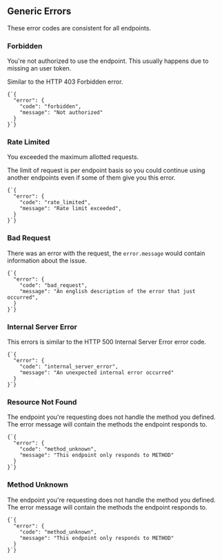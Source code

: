 
## Generic Errors

These error codes are consistent for all endpoints.

### Forbidden

You're not authorized to use the endpoint. This usually happens due to missing an user token.

<Note>Similar to the HTTP 403 Forbidden error.</Note>

<Example>
  <Code lang="json">{`{
  "error": {
    "code": "forbidden",
    "message": "Not authorized"
  }
}`}</Code>
</Example>

### Rate Limited

You exceeded the maximum allotted requests.

The limit of request is per endpoint basis so you could continue using another endpoints even if some of them give you this error.

<Example>
  <Code lang="json">{`{
  "error": {
    "code": "rate_limited",
    "message": "Rate limit exceeded",
  }
}`}</Code>
</Example>

### Bad Request

There was an error with the request, the `error.message` would contain information about the issue.

<Example>
  <Code lang="json">{`{
  "error": {
    "code": "bad_request",
    "message": "An english description of the error that just occurred",
  }
}`}</Code>
</Example>

### Internal Server Error

This errors is similar to the HTTP 500 Internal Server Error error code.

<Example>
  <Code lang="json">{`{
  "error": {
    "code": "internal_server_error",
    "message": "An unexpected internal error occurred"
  }
}`}</Code>
</Example>

### Resource Not Found

The endpoint you're requesting does not handle the method you defined. The error message will contain the methods the endpoint responds to.

<Example>
  <Code lang="json">{`{
  "error": {
    "code": "method_unknown",
    "message": "This endpoint only responds to METHOD"
  }
}`}</Code>
</Example>

### Method Unknown

The endpoint you're requesting does not handle the method you defined. The error message will contain the methods the endpoint responds to.

<Example>
  <Code lang="json">{`{
  "error": {
    "code": "method_unknown",
    "message": "This endpoint only responds to METHOD"
  }
}`}</Code>
</Example>
